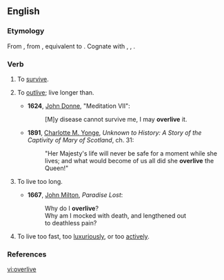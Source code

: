 ==English==

===Etymology===
From {{etyl|enm|en}} {{term|overliven|lang=enm}}, from {{etyl|ang|en}} {{term|oferlibban||to survive|lang=ang}}, equivalent to {{prefix|over|live}}. Cognate with {{etyl|nl|-}} {{term|overleven||to survive|lang=nl}}, {{etyl|de|-}} {{term|überleben||to survive, outlive|lang=de}}, {{etyl|sv|-}} {{term|överleva||to survive, outlive, outlast|lang=sv}}.

===Verb===
{{en-verb|overliv|es}}

# {{transitive}} To [[survive]].
# {{transitive}} To [[outlive]]; live longer than.
#* '''1624''', [[w:John Donne|John Donne]], "Meditation VII":
#*: [M]y disease cannot survive me, I may '''overlive''' it.
#* '''1891''', [[w:Charlotte M. Yonge|Charlotte M. Yonge]], ''Unknown to History: A Story of the Captivity of Mary of Scotland'', ch. 31:
#*: "Her Majesty's life will never be safe for a moment while she lives; and what would become of us all did she '''overlive''' the Queen!" 
# {{intransitive}} To live too long.
#* '''1667''', [[w:John Milton|John Milton]], ''Paradise Lost'':
#*: Why do I '''overlive'''?
#*: Why am I mocked with death, and lengthened out
#*: to deathless pain?
# {{intransitive}} To live too fast, too [[luxurious]]ly, or too [[active]]ly.

===References===
{{Webster 1913}}

[[vi:overlive]]